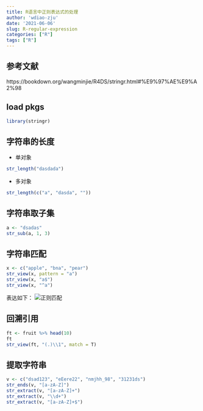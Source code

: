 ```yaml
---
title: R语言中正则表达式的处理
author: 'wdiao-zju'
date: '2021-06-06'
slug: R-regular-expression
categories: ["R"]
tags: ["R"]
---
```


## 参考文献
https://bookdown.org/wangminjie/R4DS/stringr.html#%E9%97%AE%E9%A2%98

## load pkgs
```r
library(stringr)
```

## 字符串的长度

* 单对象
```r
str_length("dasdada")
```
* 多对象
```r
str_length(c("a", "dasda", ""))
```

## 字符串取子集
```r
a <- "dsadas"
str_sub(a, 1, 3)
```

## 字符串匹配
```r
x <- c("apple", "bna", "pear")
str_view(x, pattern = "a")
str_view(x, "a$")
str_view(x, "^a")
```

表达如下：
![正则匹配](https://gitee.com/wdiao-zju/picture-bed/raw/master/regular-expr.png)

## 回溯引用
```r
ft <- fruit %>% head(10)
ft
str_view(ft, "(.)\\1", match = T)
```

## 提取字符串
```r
v <- c("dsad123", "eEere22", "nmjhh_98", "31231ds")
str_ends(v, "[a-zA-Z]")
str_extract(v, "[a-zA-Z]+")
str_extract(v, "\\d+")
str_extract(v, "[a-zA-Z]+$")
```
